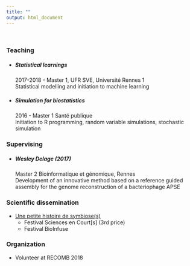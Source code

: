 ```yaml
---
title: ""
output: html_document
---
```


<br>

### Teaching

* ##### Statistical learnings
  2017-2018 - Master 1, UFR SVE, Université Rennes 1 <br>
  Statistical modelling and initiation to machine learning

* ##### Simulation for biostatistics
  2016 - Master 1 Santé publique <br>
  Initiation to R programming, random variable simulations, stochastic simulation

### Supervising 

* ##### Wesley Delage (2017)
  Master 2 Bioinformatique et génomique, Rennes<br>
  Development of an innovative method based on a reference guided assembly for the genome reconstruction of a
bacteriophage APSE

### Scientific dissemination

* [Une petite histoire de symbiose(s)](https://www.youtube.com/watch?v=3DRgLLITKUc)
  * Festival Sciences en Court[s]
    (3rd price)
  * Festival BioInfuse
  
### Organization

* Volunteer at RECOMB 2018